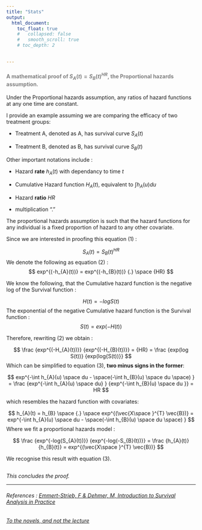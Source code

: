 ```yaml
---
title: "Stats"
output:
  html_document:
    toc_float: true
    #   collapsed: false
    #   smooth_scroll: true
    # toc_depth: 2

    
---
```


#### <span style = "color: grey;">A mathematical proof of $S_{A}(t) = S_{B}(t)^{HR}$, the Proportional hazards assumption.</span> 

Under the Proportional hazards assumption, any ratios of hazard functions at any one time are constant.

I provide an example assuming we are comparing the efficacy of two treatment groups:

 + Treatment A, denoted as A, has survival curve $S_{A}(t)$

 + Treatment B, denoted as B, has survival curve $S_{B}(t)$
 
Other important notations include :

 + Hazard **rate** $h_{A}(t)$ with dependancy to time $t$
 
 + Cumulative Hazard function $H_{A}(t)$, equivalent to $\int h_{A}(u) du$ 
 
 + Hazard **ratio** $HR$
 
 + multiplication "${.}$"

The proportional hazards assumption is such that the hazard functions for any individual is a fixed proportion of hazard to any other covariate. 

Since we are interested in proofing this equation (1) :

$$
S_{A}(t) = S_{B}(t)^{HR}
$$
We denote the following as equation (2) :
$$
exp^{(-h_{A}(t))} = exp^{(-h_{B}(t))} {.} \space {HR} 
$$

We know the following, that the Cumulative hazard function is the negative log of the Survival function : 

$$
H(t) = -logS(t)
$$
The exponential of the negative Cumulative hazard function is the Survival function :
$$
S(t) = exp(-H(t))
$$

Therefore, rewriting  (2) we obtain : 

$$
\frac {exp^{(-H_{A}(t))}}  {exp^{(-H_{B}(t))}} = {HR}  = \frac {exp(log S(t))} {exp(log{S(t))}}
$$
Which can be simplified to equation (3), **two minus signs in the former**: 

$$ exp^{-\int h_{A}(u) \space du - \space(-\int h_{B}(u) \space du \space) }  = \frac {exp^{-\int h_{A}(u) \space du} } {exp^{-\int h_{B}(u) \space du  }} = HR $$

which resembles the hazard function with covariates:

$$
h_{A}(t)
 = h_{B} \space {.} \space exp^{(\vec{X\space }^{T} \vec{B})} = exp^{-\int h_{A}(u) \space du - \space(-\int h_{B}(u) \space du \space) }
$$
Where we fit a proportional hazards model :

$$
\frac {exp^{-log(S_{A}(t))}}  {exp^{-log(-S_{B}(t))}} = \frac {h_{A}(t)} {h_{B}(t)} = exp^{(\vec{X\space }^{T} \vec{B})}
$$

We recognise this result with equation (3).
  

##
*This concludes the proof.*

***


###### *References : [Emmert-Strieb, F & Dehmer, M, Introduction to Survival Analysis in Practice](https://www.mdpi.com/530746)*
###### [*To the novels, and not the lecture*](https://audreyyeoch.github.io/Poems.html)


